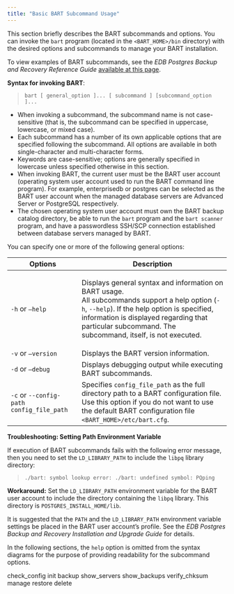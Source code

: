 ```yaml
---
title: "Basic BART Subcommand Usage"
---
```


<div id="basic_bart_subcommand_usage" class="registered_link"></div>

This section briefly describes the BART subcommands and options. You can invoke the `bart` program (located in the `<BART_HOME>/bin` directory) with the desired options and subcommands to manage your BART installation.

To view examples of BART subcommands, see the *EDB Postgres Backup and Recovery Reference Guide* [available at this page](https://www.enterprisedb.com/edb-docs/).

**Syntax for invoking BART**:

> `bart [ general_option ]... [ subcommand ] [subcommand_option ]...`

-   When invoking a subcommand, the subcommand name is not case-sensitive (that is, the subcommand can be specified in uppercase, lowercase, or mixed case).
-   Each subcommand has a number of its own applicable options that are specified following the subcommand. All options are available in both single-character and multi-character forms.
-   Keywords are case-sensitive; options are generally specified in lowercase unless specified otherwise in this section.
-   When invoking BART, the current user must be the BART user account (operating system user account used to run the BART command line program). For example, enterprisedb or postgres can be selected as the BART user account when the managed database servers are Advanced Server or PostgreSQL respectively.
-   The chosen operating system user account must own the BART backup catalog directory, be able to run the `bart` program and the `bart scanner` program, and have a passwordless SSH/SCP connection established between database servers managed by BART.

You can specify one or more of the following general options:

<table><thead><tr class="header"><th>Options</th><th>Description</th></tr></thead><tbody><tr class="odd"><td><code>-h</code> or <code>–help</code></td><td><p>Displays general syntax and information on BART usage.<br />
All subcommands support a help option (<code>-h</code>, <code>--help</code>). If the help option is specified, information is displayed regarding that particular subcommand. The subcommand, itself, is not executed.</p></td></tr><tr class="even"><td><code>-v</code> or <code>–version</code></td><td>Displays the BART version information.</td></tr><tr class="odd"><td><code>-d</code> or <code>–debug</code></td><td>Displays debugging output while executing BART subcommands.</td></tr><tr class="even"><td><code>-c</code> or <code>--config-path config_file_path</code></td><td>Specifies <code>config_file_path</code> as the full directory path to a BART configuration file. Use this option if you do not want to use the default BART configuration file <code>&lt;BART_HOME&gt;/etc/bart.cfg</code>.</td></tr></tbody></table>

**Troubleshooting: Setting Path Environment Variable**

If execution of BART subcommands fails with the following error message, then you need to set the `LD_LIBRARY_PATH` to include the `libpq` library directory:

> `./bart: symbol lookup error: ./bart: undefined symbol: PQping`

**Workaround:** Set the `LD_LIBRARY_PATH` environment variable for the BART user account to include the directory containing the `libpq` library. This directory is `POSTGRES_INSTALL_HOME/lib`.

It is suggested that the `PATH` and the `LD_LIBRARY_PATH` environment variable settings be placed in the BART user account’s profile. See the *EDB Postgres Backup and Recovery Installation and Upgrade Guide* for details.

In the following sections, the `help` option is omitted from the syntax diagrams for the purpose of providing readability for the subcommand options.

<div class="toctree" maxdepth="3">

check_config init backup show_servers show_backups verify_chksum manage restore delete

</div>
